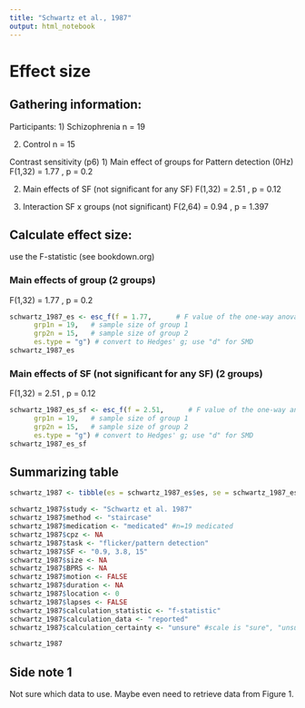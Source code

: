 ```yaml
---
title: "Schwartz et al., 1987"
output: html_notebook
---
```


# Effect size

## Gathering information:

Participants: 
1) Schizophrenia
  n = 19
    
2) Control
  n = 15


Contrast sensitivity (p6)
1) Main effect of groups for Pattern detection (0Hz)
F(1,32) = 1.77 , p = 0.2

2) Main effects of SF (not significant for any SF)
  F(1,32) = 2.51 , p = 0.12

3) Interaction SF x groups (not significant)
  F(2,64) = 0.94 , p = 1.397
  

## Calculate effect size:
  use the F-statistic (see bookdown.org)

### Main effects of group (2 groups)
 F(1,32) = 1.77 , p = 0.2
```r
schwartz_1987_es <- esc_f(f = 1.77,      # F value of the one-way anova
      grp1n = 19,   # sample size of group 1 
      grp2n = 15,   # sample size of group 2
      es.type = "g") # convert to Hedges' g; use "d" for SMD
schwartz_1987_es
```  

### Main effects of SF (not significant for any SF) (2 groups)
  F(1,32) = 2.51 , p = 0.12
```r
schwartz_1987_es_sf <- esc_f(f = 2.51,      # F value of the one-way anova
      grp1n = 19,   # sample size of group 1 
      grp2n = 15,   # sample size of group 2
      es.type = "g") # convert to Hedges' g; use "d" for SMD
schwartz_1987_es_sf
```


## Summarizing table
```r
schwartz_1987 <- tibble(es = schwartz_1987_es$es, se = schwartz_1987_es$se ) 

schwartz_1987$study <- "Schwartz et al. 1987"
schwartz_1987$method <- "staircase"
schwartz_1987$medication <- "medicated" #n=19 medicated
schwartz_1987$cpz <- NA
schwartz_1987$task <- "flicker/pattern detection"
schwartz_1987$SF <- "0.9, 3.8, 15"
schwartz_1987$size <- NA
schwartz_1987$BPRS <- NA
schwartz_1987$motion <- FALSE 
schwartz_1987$duration <- NA
schwartz_1987$location <- 0
schwartz_1987$lapses <- FALSE 
schwartz_1987$calculation_statistic <- "f-statistic"  
schwartz_1987$calculation_data <- "reported" 
schwartz_1987$calculation_certainty <- "unsure" #scale is "sure", "unsure", "very unsure"

schwartz_1987
```


## Side note 1
Not sure which data to use. Maybe even need to retrieve data from Figure 1.

